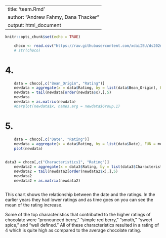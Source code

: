 
---
title: 'team.Rmd'
author: "Andrew Fahmy, Dana Thacker"
output: html_document
---

```r
knitr::opts_chunk$set(echo = TRUE)
```

```r
    choco <- read.csv("https://raw.githubusercontent.com/xdaiISU/ds202materials/master/hwlabs/data/choco.csv")
    # str(choco)
```



# 4.
```r
    data = choco[,c("Bean_Origin", "Rating")]
    newdata = aggregate(x = data$Rating, by = list(data$Bean_Origin), FUN = mean)
    newdata = tail(newdata[order(newdata$x),],5)
    newdata
    newdata = as.matrix(newdata)
    #barplot(newdata$x, names.arg = newdata$Group.1)

```


# 5.
```r
    data = choco[,c("Date", "Rating")]
    newdata = aggregate(x = data$Rating, by = list(data$Date), FUN = mean)
    plot(newdata)
    
    
data3 = choco[,c("Characteristics1", "Rating")]
    newdata2 = aggregate(x = data3$Rating, by = list(data3$Characteristics1), FUN = mean)
    newdata2 = tail(newdata2[order(newdata2$x),],5)
    newdata2
    newdata2 = as.matrix(newdata2)



```

This chart shows the relationship between the date and the ratings. In the
earlier years they had lower ratings and as time goes on you can see the
mean of the rating increase.

Some of the top characteristics that contributed to the higher ratings of chocolate were "pronounced berry," "simple red berry," "smoth," "sweet spice," and "well defined." All of these characteristics resulted in a rating of 4 which is quite high as compared to the average chocolate rating.